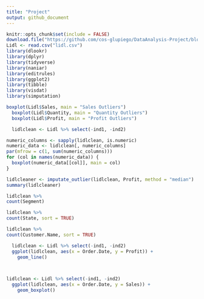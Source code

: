 ```yaml
---
title: "Project"
output: github_document
---
```


```r
knitr::opts_chunk$set(include = FALSE)
download.file("https://github.com/cos-glupiego/DataAnalysis-Project/blob/49882f1a0f33f56a62610c276a9848d04758ca60/Lidl.csv?raw=true", destfile = "lidl.csv", mode="wb")
Lidl <- read.csv("lidl.csv")
library(dlookr)
library(dplyr)
library(tidyverse)
library(naniar)
library(editrules)
library(ggplot2)
library(tibble)
library(visdat)
library(simputation)
```

```r
boxplot(Lidl$Sales, main = "Sales Outliers") 
  boxplot(Lidl$Quantity, main = "Quantity Outliers")
  boxplot(Lidl$Profit, main = "Profit Outliers")


```


```r
  lidlclean <- Lidl %>% select(-ind1, -ind2) 

numeric_columns <- sapply(lidlclean, is.numeric)
numeric_data <- lidlclean[, numeric_columns]
par(mfrow = c(1, sum(numeric_columns)))  
for (col in names(numeric_data)) {
  boxplot(numeric_data[[col]], main = col)
}
```



```r
lidlcleaner <- imputate_outlier(lidlclean, Profit, method = "median")
summary(lidlcleaner)

```

```r
lidlclean %>%
count(Segment)
```

```r
lidlclean %>%
count(State, sort = TRUE)
```

```r
lidlclean %>%
count(Customer.Name, sort = TRUE)
```

```r
  lidlclean <- Lidl %>% select(-ind1, -ind2)
  ggplot(lidlclean, aes(x = Order.Date, y = Profit)) +
    geom_line()
  

```
``` r

  

```




```r
lidlclean <- Lidl %>% select(-ind1, -ind2)
  ggplot(lidlclean, aes(x = Order.Date, y = Sales)) +
    geom_boxplot()

```